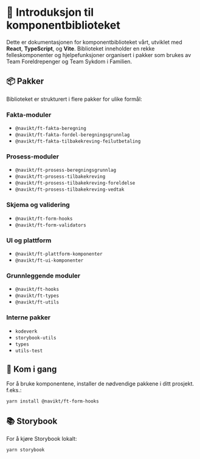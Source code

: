 # 📖 Introduksjon til komponentbiblioteket

Dette er dokumentasjonen for komponentbiblioteket vårt, utviklet med **React**, **TypeScript**, og **Vite**. Biblioteket inneholder en rekke felleskomponenter og hjelpefunksjoner organisert i pakker som brukes av Team Foreldrepenger og Team Sykdom i Familien.

## 📦 Pakker

Biblioteket er strukturert i flere pakker for ulike formål:

### Fakta-moduler
- `@navikt/ft-fakta-beregning`
- `@navikt/ft-fakta-fordel-beregningsgrunnlag`
- `@navikt/ft-fakta-tilbakekreving-feilutbetaling`

### Prosess-moduler
- `@navikt/ft-prosess-beregningsgrunnlag`
- `@navikt/ft-prosess-tilbakekreving`
- `@navikt/ft-prosess-tilbakekreving-foreldelse`
- `@navikt/ft-prosess-tilbakekreving-vedtak`

### Skjema og validering
- `@navikt/ft-form-hooks`
- `@navikt/ft-form-validators`

### UI og plattform
- `@navikt/ft-plattform-komponenter`
- `@navikt/ft-ui-komponenter`

### Grunnleggende moduler
- `@navikt/ft-hooks`
- `@navikt/ft-types`
- `@navikt/ft-utils`

### Interne pakker
- `kodeverk`
- `storybook-utils`
- `types`
- `utils-test`


## 🚀 Kom i gang

For å bruke komponentene, installer de nødvendige pakkene i ditt prosjekt. f.eks.:

```sh
yarn install @navikt/ft-form-hooks
```

## 📚 Storybook

For å kjøre Storybook lokalt:

```sh
yarn storybook
```
